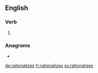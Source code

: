 ==English==

===Verb===
{{head|en|verb form}}

# {{en-third-person singular of|rationalize}}

===Anagrams===
* {{l|en|realizations}}

[[de:rationalizes]]
[[fr:rationalizes]]
[[sv:rationalizes]]